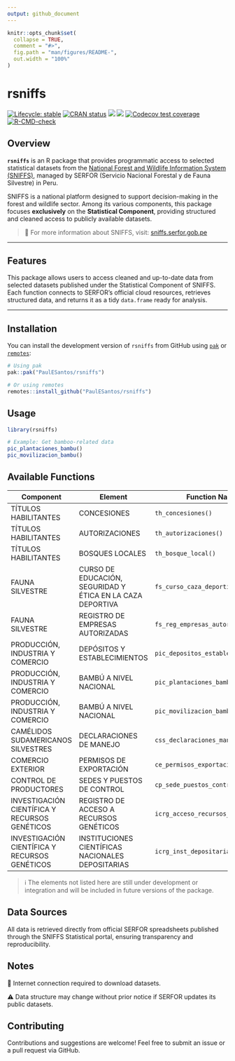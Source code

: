 ```yaml
---
output: github_document
---
```


<!-- README.md is generated from README.Rmd. Please edit that file -->

```r
knitr::opts_chunk$set(
  collapse = TRUE,
  comment = "#>",
  fig.path = "man/figures/README-",
  out.width = "100%"
)
```

# rsniffs
<!-- badges: start -->
[![Lifecycle: stable](https://img.shields.io/badge/lifecycle-stable-blue.svg)](https://lifecycle.r-lib.org/articles/stages.html)
[![CRAN status](https://www.r-pkg.org/badges/version/rsniffs)](https://CRAN.R-project.org/package=rsniffs)
[![](http://cranlogs.r-pkg.org/badges/grand-total/rsniffs?color=green)](https://cran.r-project.org/package=rsniffs)
[![](http://cranlogs.r-pkg.org/badges/last-week/rsniffs?color=green)](https://cran.r-project.org/package=rsniffs)
[![Codecov test coverage](https://codecov.io/gh/PaulESantos/rsniffs/branch/main/graph/badge.svg)](https://app.codecov.io/gh/PaulESantos/rsniffs?branch=main)
[![R-CMD-check](https://github.com/PaulESantos/rsniffs/actions/workflows/R-CMD-check.yaml/badge.svg)](https://github.com/PaulESantos/rsniffs/actions/workflows/R-CMD-check.yaml)
<!-- badges: end -->

## Overview

**`rsniffs`** is an R package that provides programmatic access to selected statistical datasets from the [National Forest and Wildlife Information System (SNIFFS)](https://sniffs.serfor.gob.pe/estadistica/es), managed by SERFOR (Servicio Nacional Forestal y de Fauna Silvestre) in Peru.

SNIFFS is a national platform designed to support decision-making in the forest and wildlife sector. Among its various components, this package focuses **exclusively** on the **Statistical Component**, providing structured and cleaned access to publicly available datasets.

> 🔗 For more information about SNIFFS, visit: [sniffs.serfor.gob.pe](https://sniffs.serfor.gob.pe)

---

## Features

This package allows users to access cleaned and up-to-date data from selected datasets published under the Statistical Component of SNIFFS. Each function connects to SERFOR’s official cloud resources, retrieves structured data, and returns it as a tidy `data.frame` ready for analysis.

---

## Installation

You can install the development version of `rsniffs` from GitHub using [`pak`](https://pak.r-lib.org/) or [`remotes`](https://github.com/r-lib/remotes):

```r
# Using pak
pak::pak("PaulESantos/rsniffs")

# Or using remotes
remotes::install_github("PaulESantos/rsniffs")
```
## Usage

```r
library(rsniffs)

# Example: Get bamboo-related data
pic_plantaciones_bambu()
pic_movilizacion_bambu()
```

## Available Functions

| Component                                   | Element                                                          | Function Name                              | Status       |
|--------------------------------------------|------------------------------------------------------------------|--------------------------------------------|--------------|
| TÍTULOS HABILITANTES                        | CONCESIONES                                                      | `th_concesiones()`                         | Desarrollada |
| TÍTULOS HABILITANTES                        | AUTORIZACIONES                                                   | `th_autorizaciones()`                      | Dataset      |
| TÍTULOS HABILITANTES                        | BOSQUES LOCALES                                                  | `th_bosque_local()`                        | Desarrollada |
| FAUNA SILVESTRE                             | CURSO DE EDUCACIÓN, SEGURIDAD Y ÉTICA EN LA CAZA DEPORTIVA      | `fs_curso_caza_deportiva()`                | Desarrollada |
| FAUNA SILVESTRE                             | REGISTRO DE EMPRESAS AUTORIZADAS                                 | `fs_reg_empresas_autorizadas()`            | Desarrollada |
| PRODUCCIÓN, INDUSTRIA Y COMERCIO           | DEPÓSITOS Y ESTABLECIMIENTOS                                     | `pic_depositos_establecimientos()`         | Desarrollada |
| PRODUCCIÓN, INDUSTRIA Y COMERCIO           | BAMBÚ A NIVEL NACIONAL                                           | `pic_plantaciones_bambu()`                 | Desarrollada |
| PRODUCCIÓN, INDUSTRIA Y COMERCIO           | BAMBÚ A NIVEL NACIONAL                                           | `pic_movilizacion_bambu()`                 | Desarrollada |
| CAMÉLIDOS SUDAMERICANOS SILVESTRES         | DECLARACIONES DE MANEJO                                          | `css_declaraciones_manejo()`               | Desarrollada |
| COMERCIO EXTERIOR                           | PERMISOS DE EXPORTACIÓN                                          | `ce_permisos_exportacion()`                | Desarrollada |
| CONTROL DE PRODUCTORES                     | SEDES Y PUESTOS DE CONTROL                                       | `cp_sede_puestos_control()`                | Desarrollada |
| INVESTIGACIÓN CIENTÍFICA Y RECURSOS GENÉTICOS | REGISTRO DE ACCESO A RECURSOS GENÉTICOS                         | `icrg_acceso_recursos_geneticos()`         | Desarrollada |
| INVESTIGACIÓN CIENTÍFICA Y RECURSOS GENÉTICOS | INSTITUCIONES CIENTÍFICAS NACIONALES DEPOSITARIAS              | `icrg_inst_depositarias()`                 | Desarrollada |
 
> ℹ️ The elements not listed here are still under development or integration and will be included in future versions of the package.



## Data Sources

All data is retrieved directly from official SERFOR spreadsheets published through the SNIFFS Statistical portal, ensuring transparency and reproducibility.

## Notes

📶 Internet connection required to download datasets.

⚠️ Data structure may change without prior notice if SERFOR updates its public datasets.

## Contributing

Contributions and suggestions are welcome! Feel free to submit an issue or a pull request via GitHub.

